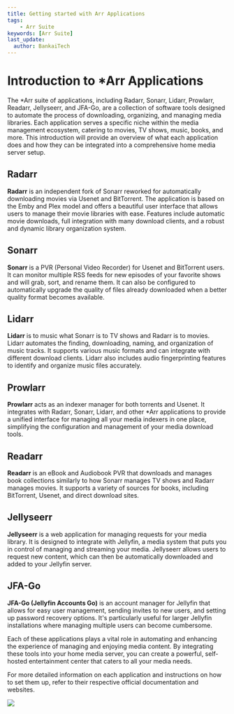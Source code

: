 ```yaml
---
title: Getting started with Arr Applications
tags:
    - Arr Suite
keywords: [Arr Suite]
last_update:
  author: BankaiTech
---
```


# Introduction to *Arr Applications

The *Arr suite of applications, including Radarr, Sonarr, Lidarr, Prowlarr, Readarr, Jellyseerr, and JFA-Go, are a collection of software tools designed to automate the process of downloading, organizing, and managing media libraries. Each application serves a specific niche within the media management ecosystem, catering to movies, TV shows, music, books, and more. This introduction will provide an overview of what each application does and how they can be integrated into a comprehensive home media server setup.

## Radarr

**Radarr** is an independent fork of Sonarr reworked for automatically downloading movies via Usenet and BitTorrent. The application is based on the Emby and Plex model and offers a beautiful user interface that allows users to manage their movie libraries with ease. Features include automatic movie downloads, full integration with many download clients, and a robust and dynamic library organization system.

## Sonarr

**Sonarr** is a PVR (Personal Video Recorder) for Usenet and BitTorrent users. It can monitor multiple RSS feeds for new episodes of your favorite shows and will grab, sort, and rename them. It can also be configured to automatically upgrade the quality of files already downloaded when a better quality format becomes available.

## Lidarr

**Lidarr** is to music what Sonarr is to TV shows and Radarr is to movies. Lidarr automates the finding, downloading, naming, and organization of music tracks. It supports various music formats and can integrate with different download clients. Lidarr also includes audio fingerprinting features to identify and organize music files accurately.

## Prowlarr

**Prowlarr** acts as an indexer manager for both torrents and Usenet. It integrates with Radarr, Sonarr, Lidarr, and other *Arr applications to provide a unified interface for managing all your media indexers in one place, simplifying the configuration and management of your media download tools.

## Readarr

**Readarr** is an eBook and Audiobook PVR that downloads and manages book collections similarly to how Sonarr manages TV shows and Radarr manages movies. It supports a variety of sources for books, including BitTorrent, Usenet, and direct download sites.

## Jellyseerr

**Jellyseerr** is a web application for managing requests for your media library. It is designed to integrate with Jellyfin, a media system that puts you in control of managing and streaming your media. Jellyseerr allows users to request new content, which can then be automatically downloaded and added to your Jellyfin server.

## JFA-Go

**JFA-Go (Jellyfin Accounts Go)** is an account manager for Jellyfin that allows for easy user management, sending invites to new users, and setting up password recovery options. It's particularly useful for larger Jellyfin installations where managing multiple users can become cumbersome.

Each of these applications plays a vital role in automating and enhancing the experience of managing and enjoying media content. By integrating these tools into your home media server, you can create a powerful, self-hosted entertainment center that caters to all your media needs.

For more detailed information on each application and instructions on how to set them up, refer to their respective official documentation and websites.


<a href="https://www.buymeacoffee.com/BankaiTech"><img src="https://img.buymeacoffee.com/button-api/?text=Buy me a beer&emoji=🍺&slug=BankaiTech&button_colour=FFDD00&font_colour=000000&font_family=Cookie&outline_colour=000000&coffee_colour=ffffff" /></a>
